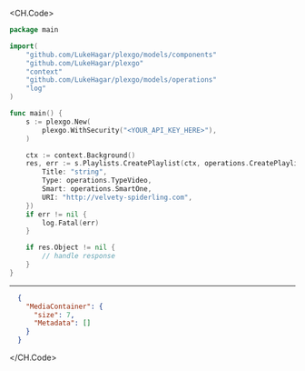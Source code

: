 
<CH.Code>
```go CreatePlaylist.go
package main

import(
	"github.com/LukeHagar/plexgo/models/components"
	"github.com/LukeHagar/plexgo"
	"context"
	"github.com/LukeHagar/plexgo/models/operations"
	"log"
)

func main() {
    s := plexgo.New(
        plexgo.WithSecurity("<YOUR_API_KEY_HERE>"),
    )

    ctx := context.Background()
    res, err := s.Playlists.CreatePlaylist(ctx, operations.CreatePlaylistRequest{
        Title: "string",
        Type: operations.TypeVideo,
        Smart: operations.SmartOne,
        URI: "http://velvety-spiderling.com",
    })
    if err != nil {
        log.Fatal(err)
    }

    if res.Object != nil {
        // handle response
    }
}
```
---

```json Example Response
  {
    "MediaContainer": {
      "size": 7,
      "Metadata": []
    }
  }
```
</CH.Code>
